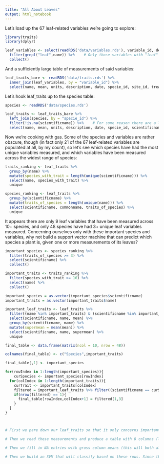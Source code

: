 ```yaml
---
title: "All About Leaves"
output: html_notebook
---
```


Let's load up the 67 leaf-related variables we're going to explore:

```r
library(traits)
library(dplyr)

leaf_variables <- select(readRDS('data/variables.rds'), variable_id, description, name, units) %>%    # Only care about the important stuff
  filter(grepl("leaf",name)) %>%    # Only those variables with "leaf" in the name
  collect()

```

And a sufficiently large table of measurements of said variables:

```r

leaf_traits_bare <- readRDS('data/traits.rds') %>%
  inner_join(leaf_variables, by = "variable_id") %>%
  select(name, mean, units, description, date, specie_id, site_id, treatment_id)

```

Let's hook leaf_traits up to the species table:

```r

species <- readRDS('data/species.rds')

leaf_traits <- leaf_traits_bare %>%
  left_join(species, by = "specie_id") %>%
  filter(!is.na(scientificname)) %>%    # For some reason there are a lot of specie_id values not found in the species table...
  select(name, mean, units, description, date, specie_id, scientificname, commonname, site_id, treatment_id)


```

Now we're cooking with gas. Some of the species and variables are rather obscure, though (in fact only 21 of the 67 leaf-related variables are populated at all, by my count), so let's see which species have had the most unique variables measured, and which variables have been measured across the widest range of species:

```r

traits_ranking <- leaf_traits %>%
  group_by(name) %>%
  mutate(species_with_trait = length(unique(scientificname))) %>%
  select(name, species_with_trait) %>%
  unique

species_ranking <- leaf_traits %>%
  group_by(scientificname) %>%
  mutate(traits_of_species = length(unique(name))) %>%
  select(scientificname, commonname, traits_of_species) %>%
  unique

```

It appears there are only 9 leaf variables that have been measured across 10+ species, and only 48 species have had 3+ unique leaf variables measured. Concerning ourselves only with these important species and variables, why not build a support vector machine that can predict which species a plant is, given one or more measurements of its leaves?

```r

important_species <- species_ranking %>%
  filter(traits_of_species >= 3) %>%
  select(scientificname) %>%
  collect()

important_traits <- traits_ranking %>%
  filter(species_with_trait >= 10) %>%
  select(name) %>%
  collect()

important_species = as.vector(important_species$scientificname)
important_traits = as.vector(important_traits$name)

important_leaf_traits <- leaf_traits %>%
  filter((name %in% important_traits) & (scientificname %in% important_species)) %>%
  select(scientificname, name, mean) %>%
  group_by(scientificname, name) %>%
  mutate(supermean = mean(mean)) %>%
  select(scientificname, name, supermean) %>%
  unique

final_table <- data.frame(matrix(ncol = 10, nrow = 48))

colnames(final_table) <- c("Species",important_traits)

final_table[,1] <- important_species

for(rowIndex in 1:length(important_species)){
    curSpecies <- important_species[rowIndex]
  for(colIndex in 1:length(important_traits)){
    curTrait <- important_traits[colIndex]
    filtered = important_leaf_traits %>% filter((scientificname == curSpecies) & (name == curTrait))
    if(nrow(filtered) == 1){
      final_table[rowIndex,colIndex+1] = filtered[1,3]
    }
  }
}



# First we pare down our leaf_traits so that it only concerns important species and variables

# Then we read these measurements and produce a table with 8 columns (leaf variables) and 48 rows (species), taking the mean (median?) where a specific variable has been measured on a specific species multiple times

# Then we fill in NA entries with gross column means (this will both allow the SVM to work, but also possibly bias the SVM to favoritize classifications of species with many NA values relative to the measurements inputted; if this becomes an issue, we could mitigate it via a "master predictor" which, given m < 8 leaf measurements, builds an SVM from only those m columns and applies it to the input)

# Then we build an SVM that will classify based on these rows. Since there are only as many "observations" as classes, this should be equivalent to 1-nearest-neighbor prediction.

```
